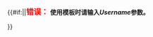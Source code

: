 <noinclude></noinclude><includeonly>{{#if:{{{1|}}}||<span style="font-size: 120%; font-weight: bold; color: red;">错误：</span> '''使用{{tl|Talkback}}模板时请输入''Username''参数。'''<div style="display: none;">}}</includeonly><div class="usermessage" style="background-color: #e5eaff; border-color: #8ad;border-radius:2px;box-shadow:#def 0px 0px 5px"><span style="float:left">[[File:echo talk.svg|55px|link=User talk:{{{1|Example}}}{{#if:{{{2|}}}|&#35;{{{2}}}|&#35;toc}}|您有新的留言]]</span> <span style="color:#0056bf">您好，{{BASEPAGENAME}}。您在</span><!--
// Prefix the given page with User talk:, if it has no namespace given
-->[[{{#ifeq:{{NAMESPACE:{{{1<noinclude>|Example</noinclude>}}}}}|{{ns:0}}|{{ns:3}}:}}<!--
// Page link
-->  {{{1<noinclude>|Example</noinclude>}}}<!--
// Section link
-->  {{#if:{{{2|}}}|<span style="color:#0040ad">&#35;{{{2}}}</span>|&#35;toc}}<!--
// Link text
-->  |{{#if:<!--
// Evaluates to "NOT USERSPACE" if namespace is neither 0 nor 3
-->    {{#switch:{{NAMESPACE:{{{1<noinclude>|Example</noinclude>}}}}}<!--
-->      |{{ns:0}}|{{ns:3}}=<!--silent--><!--
-->      |NOT USERSPACE}}<!--
// Evaluates to "IS SUBPAGE" if the page is a subpage
-->    {{#ifeq:{{#titleparts:{{{1<noinclude>|Example</noinclude>}}}|1|2}}|<!--
-->      <!--empty-->|<!--silent-->|IS SUBPAGE}}<!--
// Display full page title if either NOT USERSPACE or IS SUBPAGE is true
-->    |{{#ifeq:{{NAMESPACE:{{{1<noinclude>|Example</noinclude>}}}}}|{{ns:0}}|{{ns:3}}:}}<!--
-->    {{{1<noinclude>|Example</noinclude>}}}<!--
// Display the PAGENAME of {{{1}}} (i.e. the user name) otherwise
-->    |<span style="color:#0040ad">{{PAGENAME:{{{1<noinclude>|Example</noinclude>}}}}}的对话页</span>}}]]<span style="color:#0056bf">有新的留言或與您有關的-{zh-cn:消息; zh-tw:訊息}-。</span><br /><span class="plainlinks" style="font-size: 80%; font-weight: normal; color:#167fdf">{{{{{|safesubst:}}}#if:{{{ts|}}}|{{{ts}}}添加。}}您可以-{zh-hans:通过; zh-hant:透過}-移除{{((}}[[Template:Talkback|<span style="color:#17d">Talkback</span>]]{{))}}或{{((}}[[Template:Tb|<span style="color:#167fdf">Tb</span>]]{{))}}随时[{{fullurl:{{FULLPAGENAMEE}}|action=edit}} <span style="color:#167fdf">移除本通知</span>]。</span></div><includeonly>{{#if:{{{1|}}}||</div>}}</includeonly> 
<noinclude>
{{Documentation}}<!-- PLEASE ADD CATEGORIES AND INTERWIKIS TO THE /doc SUBPAGE, THANKS -->

</noinclude>